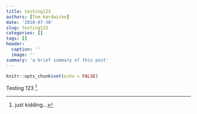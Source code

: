 ```yaml
---
title: testing123
authors: [Tom Hardwicke]
date: '2018-07-30'
slug: testing123
categories: []
tags: []
header:
  caption: ''
  image: ''
summary: 'a brief summary of this post'
---
```


```r
knitr::opts_chunk$set(echo = FALSE)
```

Testing 123 [^footnote1].

[^footnote1]: just kidding...